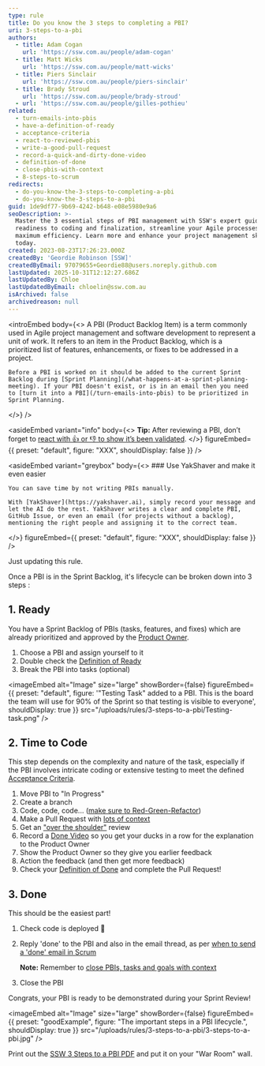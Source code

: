 ```yaml
---
type: rule
title: Do you know the 3 steps to completing a PBI?
uri: 3-steps-to-a-pbi
authors:
  - title: Adam Cogan
    url: 'https://ssw.com.au/people/adam-cogan'
  - title: Matt Wicks
    url: 'https://ssw.com.au/people/matt-wicks'
  - title: Piers Sinclair
    url: 'https://ssw.com.au/people/piers-sinclair'
  - title: Brady Stroud
    url: 'https://ssw.com.au/people/brady-stroud'
  - url: 'https://ssw.com.au/people/gilles-pothieu'
related:
  - turn-emails-into-pbis
  - have-a-definition-of-ready
  - acceptance-criteria
  - react-to-reviewed-pbis
  - write-a-good-pull-request
  - record-a-quick-and-dirty-done-video
  - definition-of-done
  - close-pbis-with-context
  - 8-steps-to-scrum
redirects:
  - do-you-know-the-3-steps-to-completing-a-pbi
  - do-you-know-the-3-steps-to-a-pbi
guid: 1de9df77-9b69-4242-b648-e08e5980e9a6
seoDescription: >-
  Master the 3 essential steps of PBI management with SSW's expert guide. From
  readiness to coding and finalization, streamline your Agile processes for
  maximum efficiency. Learn more and enhance your project management skills
  today.
created: 2023-08-23T17:26:23.000Z
createdBy: 'Geordie Robinson [SSW]'
createdByEmail: 97079655+Geordie88@users.noreply.github.com
lastUpdated: 2025-10-31T12:12:27.686Z
lastUpdatedBy: Chloe
lastUpdatedByEmail: chloelin@ssw.com.au
isArchived: false
archivedreason: null
---
```


<introEmbed
  body={<>
    A PBI (Product Backlog Item) is a term commonly used in Agile project management and software development to represent a unit of work. It refers to an item in the Product Backlog, which is a prioritized list of features, enhancements, or fixes to be addressed in a project.
    
    Before a PBI is worked on it should be added to the current Sprint Backlog during [Sprint Planning](/what-happens-at-a-sprint-planning-meeting). If your PBI doesn't exist, or is in an email then you need to [turn it into a PBI](/turn-emails-into-pbis) to be prioritized in Sprint Planning.
  </>}
/>

<asideEmbed
  variant="info"
  body={<>
    **Tip:** After reviewing a PBI, don’t forget to [react with 👍 or 👎 to show it’s been validated](/react-to-reviewed-pbis).
  </>}
  figureEmbed={{ preset: "default", figure: "XXX", shouldDisplay: false }}
/>

<asideEmbed
  variant="greybox"
  body={<>
    ### Use YakShaver and make it even easier
    
    You can save time by not writing PBIs manually.
    
    With [YakShaver](https://yakshaver.ai), simply record your message and let the AI do the rest. YakShaver writes a clear and complete PBI, GitHub Issue, or even an email (for projects without a backlog), mentioning the right people and assigning it to the correct team.
  </>}
  figureEmbed={{ preset: "default", figure: "XXX", shouldDisplay: false }}
/>

Just updating this rule.

Once a PBI is in the Sprint Backlog, it's lifecycle can be broken down into 3 steps :

## 1. Ready

You have a Sprint Backlog of PBIs (tasks, features, and fixes) which are already prioritized and approved by the [Product Owner](/rules-to-better-product-owners).

1. Choose a PBI and assign yourself to it
2. Double check the [Definition of Ready](/have-a-definition-of-ready)
3. Break the PBI into tasks (optional)

<imageEmbed
  alt="Image"
  size="large"
  showBorder={false}
  figureEmbed={{
    preset: "default",
    figure:
      '"Testing Task" added to a PBI. This is the board the team will use for 90% of the Sprint so that testing is visible to everyone',
    shouldDisplay: true
  }}
  src="/uploads/rules/3-steps-to-a-pbi/Testing-task.png"
/>

## 2. Time to Code

This step depends on the complexity and nature of the task, especially if the PBI involves intricate coding or extensive testing to meet the defined [Acceptance Criteria](/acceptance-criteria).

1. Move PBI to "In Progress"
2. Create a branch
3. Code, code, code... ([make sure to Red-Green-Refactor](reply-done-plus-added-a-unit-test))
4. Make a Pull Request with [lots of context](/write-a-good-pull-request)
5. Get an ["over the shoulder"](/over-the-shoulder) review
6. Record a [Done Video](/record-a-quick-and-dirty-done-video) so you get your ducks in a row for the explanation to the Product Owner
7. Show the Product Owner so they give you earlier feedback
8. Action the feedback (and then get more feedback)
9. Check your [Definition of Done](/definition-of-done) and complete the Pull Request!

## 3. Done

This should be the easiest part!

1. Check code is deployed 🚀
2. Reply 'done' to the PBI and also in the email thread, as per [when to send a 'done' email in Scrum](/done-do-you-know-when-to-send-a-done-email-in-scrum)

   **Note:** Remember to [close PBIs, tasks and goals with context](/close-pbis-with-context)
3. Close the PBI

Congrats, your PBI is ready to be demonstrated during your Sprint Review!

<imageEmbed
  alt="Image"
  size="large"
  showBorder={false}
  figureEmbed={{
    preset: "goodExample",
    figure: "The important steps in a PBI lifecycle.",
    shouldDisplay: true
  }}
  src="/uploads/rules/3-steps-to-a-pbi/3-steps-to-a-pbi.jpg"
/>

Print out the [SSW 3 Steps to a PBI PDF](3-steps-to-a-pbi.pdf) and put it on your "War Room" wall.
